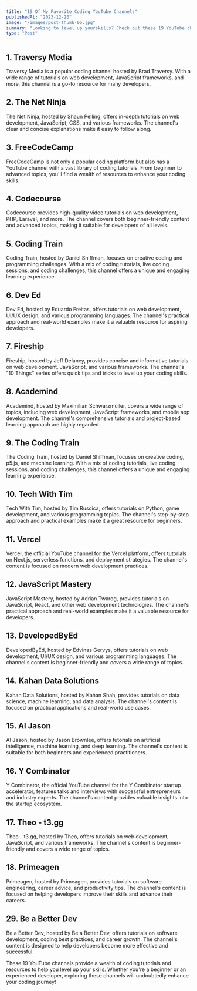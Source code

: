 ```yaml
---
title: "19 Of My Favorite Coding YouTube Channels"
publishedAt: "2023-12-20"
image: "/images/post-thumb-05.jpg"
summary: "Looking to level up yourskills? Check out these 19 YouTube channels that provide high-quality coding tutorials and resources."
type: "Post"
---
```


## 1. Traversy Media

Traversy Media is a popular coding channel hosted by Brad Traversy. With a wide range of tutorials on web development, JavaScript frameworks, and more, this channel is a go-to resource for many developers.

## 2. The Net Ninja

The Net Ninja, hosted by Shaun Pelling, offers in-depth tutorials on web development, JavaScript, CSS, and various frameworks. The channel's clear and concise explanations make it easy to follow along.

## 3. FreeCodeCamp

FreeCodeCamp is not only a popular coding platform but also has a YouTube channel with a vast library of coding tutorials. From beginner to advanced topics, you'll find a wealth of resources to enhance your coding skills.

## 4. Codecourse

Codecourse provides high-quality video tutorials on web development, PHP, Laravel, and more. The channel covers both beginner-friendly content and advanced topics, making it suitable for developers of all levels.

## 5. Coding Train

Coding Train, hosted by Daniel Shiffman, focuses on creative coding and programming challenges. With a mix of coding tutorials, live coding sessions, and coding challenges, this channel offers a unique and engaging learning experience.

## 6. Dev Ed

Dev Ed, hosted by Eduardo Freitas, offers tutorials on web development, UI/UX design, and various programming languages. The channel's practical approach and real-world examples make it a valuable resource for aspiring developers.

## 7. Fireship

Fireship, hosted by Jeff Delaney, provides concise and informative tutorials on web development, JavaScript, and various frameworks. The channel's "10 Things" series offers quick tips and tricks to level up your coding skills.

## 8. Academind

Academind, hosted by Maximilian Schwarzmüller, covers a wide range of topics, including web development, JavaScript frameworks, and mobile app development. The channel's comprehensive tutorials and project-based learning approach are highly regarded.

## 9. The Coding Train

The Coding Train, hosted by Daniel Shiffman, focuses on creative coding, p5.js, and machine learning. With a mix of coding tutorials, live coding sessions, and coding challenges, this channel offers a unique and engaging learning experience.

## 10. Tech With Tim

Tech With Tim, hosted by Tim Ruscica, offers tutorials on Python, game development, and various programming topics. The channel's step-by-step approach and practical examples make it a great resource for beginners.

## 11. Vercel

Vercel, the official YouTube channel for the Vercel platform, offers tutorials on Next.js, serverless functions, and deployment strategies. The channel's content is focused on modern web development practices.

## 12. JavaScript Mastery

JavaScript Mastery, hosted by Adrian Twarog, provides tutorials on JavaScript, React, and other web development technologies. The channel's practical approach and real-world examples make it a valuable resource for developers.

## 13. DevelopedByEd

DevelopedByEd, hosted by Edvinas Gervys, offers tutorials on web development, UI/UX design, and various programming languages. The channel's content is beginner-friendly and covers a wide range of topics.

## 14. Kahan Data Solutions

Kahan Data Solutions, hosted by Kahan Shah, provides tutorials on data science, machine learning, and data analysis. The channel's content is focused on practical applications and real-world use cases.

## 15. AI Jason

AI Jason, hosted by Jason Brownlee, offers tutorials on artificial intelligence, machine learning, and deep learning. The channel's content is suitable for both beginners and experienced practitioners.

## 16. Y Combinator

Y Combinator, the official YouTube channel for the Y Combinator startup accelerator, features talks and interviews with successful entrepreneurs and industry experts. The channel's content provides valuable insights into the startup ecosystem.

## 17. Theo - t3.gg

Theo - t3.gg, hosted by Theo, offers tutorials on web development, JavaScript, and various frameworks. The channel's content is beginner-friendly and covers a wide range of topics.

## 18. Primeagen

Primeagen, hosted by Primeagen, provides tutorials on software engineering, career advice, and productivity tips. The channel's content is focused on helping developers improve their skills and advance their careers.

## 29. Be a Better Dev

Be a Better Dev, hosted by Be a Better Dev, offers tutorials on software development, coding best practices, and career growth. The channel's content is designed to help developers become more effective and successful.

These 19 YouTube channels provide a wealth of coding tutorials and resources to help you level up your skills. Whether you're a beginner or an experienced developer, exploring these channels will undoubtedly enhance your coding journey!
